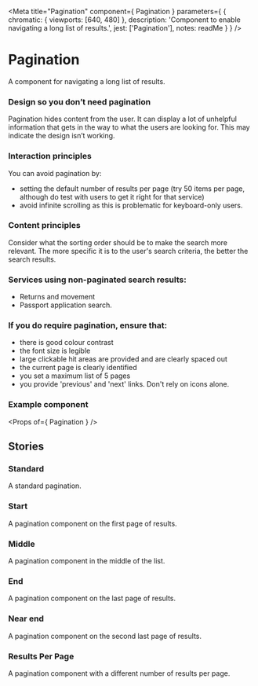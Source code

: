 
<Meta
  title="Pagination"
  component={ Pagination }
  parameters={ {
    chromatic: { viewports: [640, 480] },
    description: 'Component to enable navigating a long list of results.',
    jest: ['Pagination'],
    notes: readMe
  } }
/>

# Pagination

A component for navigating a long list of results.

### Design so you don’t need pagination
Pagination hides content from the user. It can display a lot of unhelpful information that gets in the way to what the users are looking for. This may indicate the design isn’t working.

### Interaction principles
You can avoid pagination by:
<ul><li>setting the default number of results per page (try 50 items per page, although do test with users to get it right for that service)</li>
<li>avoid infinite scrolling as this is problematic for keyboard-only users.</li></ul>

### Content principles
Consider what the sorting order should be to make the search more relevant. The more specific it is to the user's search criteria, the better the search results.

### Services using non-paginated search results:
<ul><li>Returns and movement</li>
<li>Passport application search.</li></ul>

### If you do require pagination, ensure that:
<ul><li>there is good colour contrast</li>
<li>the font size is legible</li>
<li>large clickable hit areas are provided and are clearly spaced out</li>
<li>the current page is clearly identified</li>
<li>you set a maximum list of 5 pages</li>
<li>you provide 'previous' and 'next' links. Don't rely on icons alone.</li></ul>

### Example component

<Preview>
  <Story name="Pagination">
    <Pagination
      results="249"
      resultsPerPage="25"
      page="3"
    />
  </Story>
</Preview>

<Props of={ Pagination } />


## Stories
### Standard

A standard pagination.

<Preview>
  <Story name="Standard">
    <Pagination
      results="249"
      resultsPerPage="25"
      page="3"
    />
  </Story>
</Preview>


### Start

A pagination component on the first page of results.

<Preview>
  <Story name="Start">
    <Pagination
      results="737"
      resultsPerPage="25"
      page="1"
    />
  </Story>
</Preview>


### Middle

A pagination component in the middle of the list.

<Preview>
  <Story name="Middle">
    <Pagination
      results="737"
      resultsPerPage="25"
      page="15"
    />
  </Story>
</Preview>


### End

A pagination component on the last page of results.

<Preview>
  <Story name="End">
    <Pagination
      results="737"
      resultsPerPage="25"
      page="30"
    />
  </Story>
</Preview>


### Near end

A pagination component on the second last page of results.

<Preview>
  <Story name="NrEnd">
    <Pagination
      results="737"
      resultsPerPage="25"
      page="29"
    />
  </Story>
</Preview>


### Results Per Page

A pagination component with a different number of results per page.

<Preview>
  <Story name="Results Per Page">
    <Pagination
      results="249"
      resultsPerPage="10"
      page="2"
    />
  </Story>
</Preview>
